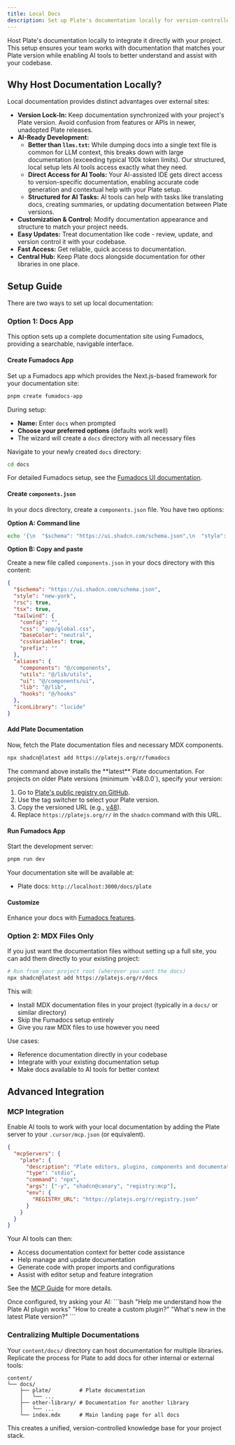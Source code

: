 ```yaml
---
title: Local Docs
description: Set up Plate's documentation locally for version-controlled, AI-enhanced development.
---
```


Host Plate's documentation locally to integrate it directly with your project. This setup ensures your team works with documentation that matches your Plate version while enabling AI tools to better understand and assist with your codebase.

## Why Host Documentation Locally?

Local documentation provides distinct advantages over external sites:

*   **Version Lock-In:** Keep documentation synchronized with your project's Plate version. Avoid confusion from features or APIs in newer, unadopted Plate releases.
*   **AI-Ready Development:**
    *   **Better than `llms.txt`:** While dumping docs into a single text file is common for LLM context, this breaks down with large documentation (exceeding typical 100k token limits). Our structured, local setup lets AI tools access exactly what they need.
    *   **Direct Access for AI Tools:** Your AI-assisted IDE gets direct access to version-specific documentation, enabling accurate code generation and contextual help with your Plate setup.
    *   **Structured for AI Tasks:** AI tools can help with tasks like translating docs, creating summaries, or updating documentation between Plate versions.
*   **Customization & Control:** Modify documentation appearance and structure to match your project needs.
*   **Easy Updates:** Treat documentation like code - review, update, and version control it with your codebase.
*   **Fast Access:** Get reliable, quick access to documentation.
*   **Central Hub:** Keep Plate docs alongside documentation for other libraries in one place.

## Setup Guide

There are two ways to set up local documentation:

### Option 1: Docs App

This option sets up a complete documentation site using Fumadocs, providing a searchable, navigable interface.

<Steps>

#### Create Fumadocs App

Set up a Fumadocs app which provides the Next.js-based framework for your documentation site:

```bash
pnpm create fumadocs-app
```

During setup:
- **Name:** Enter `docs` when prompted
- **Choose your preferred options** (defaults work well)
- The wizard will create a `docs` directory with all necessary files

Navigate to your newly created `docs` directory:

```bash
cd docs
```

For detailed Fumadocs setup, see the [Fumadocs UI documentation](https://fumadocs.dev/docs/ui).

#### Create `components.json`

In your docs directory, create a `components.json` file. You have two options:

**Option A: Command line**

```bash
echo '{\n  "$schema": "https://ui.shadcn.com/schema.json",\n  "style": "new-york",\n  "rsc": true,\n  "tsx": true,\n  "tailwind": {\n    "config": "",\n    "css": "app/global.css",\n    "baseColor": "neutral",\n    "cssVariables": true,\n    "prefix": ""\n  },\n  "aliases": {\n    "components": "@/components",\n    "utils": "@/lib/utils",\n    "ui": "@/components/ui",\n    "lib": "@/lib",\n    "hooks": "@/hooks"\n  },\n  "iconLibrary": "lucide"\n}' > components.json
```

**Option B: Copy and paste**

Create a new file called `components.json` in your docs directory with this content:

```json
{
  "$schema": "https://ui.shadcn.com/schema.json",
  "style": "new-york",
  "rsc": true,
  "tsx": true,
  "tailwind": {
    "config": "",
    "css": "app/global.css",
    "baseColor": "neutral",
    "cssVariables": true,
    "prefix": ""
  },
  "aliases": {
    "components": "@/components",
    "utils": "@/lib/utils",
    "ui": "@/components/ui",
    "lib": "@/lib",
    "hooks": "@/hooks"
  },
  "iconLibrary": "lucide"
}
```

#### Add Plate Documentation

Now, fetch the Plate documentation files and necessary MDX components.

```bash
npx shadcn@latest add https://platejs.org/r/fumadocs
```

<Callout type="warning" title="Version-Specific Documentation">
  The command above installs the **latest** Plate documentation. For projects on older Plate versions (minimum `v48.0.0`), specify your version:

  1.  Go to [Plate's public registry on GitHub](https://github.com/udecode/plate/tree/main/apps/www/public/r).
  2.  Use the tag switcher to select your Plate version.
  3.  Copy the versioned URL (e.g., [v48](https://github.com/udecode/plate/tree/%40udecode/plate%4048.0.5/apps/www/public/r)).
  4.  Replace `https://platejs.org/r/` in the `shadcn` command with this URL.
</Callout>

#### Run Fumadocs App

Start the development server:

```bash
pnpm run dev
```

Your documentation site will be available at:
- Plate docs: `http://localhost:3000/docs/plate`

#### Customize

Enhance your docs with [Fumadocs features](https://fumadocs.dev/docs/ui#writing-content).

</Steps>

### Option 2: MDX Files Only

If you just want the documentation files without setting up a full site, you can add them directly to your existing project:

```bash
# Run from your project root (wherever you want the docs)
npx shadcn@latest add https://platejs.org/r/docs
```

This will:
- Install MDX documentation files in your project (typically in a `docs/` or similar directory)
- Skip the Fumadocs setup entirely
- Give you raw MDX files to use however you need

Use cases:
- Reference documentation directly in your codebase
- Integrate with your existing documentation setup
- Make docs available to AI tools for better context

## Advanced Integration

### MCP Integration

Enable AI tools to work with your local documentation by adding the Plate server to your `.cursor/mcp.json` (or equivalent).

```json
{
  "mcpServers": {
    "plate": {
      "description": "Plate editors, plugins, components and documentation",
      "type": "stdio",
      "command": "npx",
      "args": ["-y", "shadcn@canary", "registry:mcp"],
      "env": {
        "REGISTRY_URL": "https://platejs.org/r/registry.json"
      }
    }
  }
}
```

Your AI tools can then:
*   Access documentation context for better code assistance
*   Help manage and update documentation
*   Generate code with proper imports and configurations
*   Assist with editor setup and feature integration

See the [MCP Guide](/docs/installation/mcp) for more details.

<Callout>
  Once configured, try asking your AI:
  ```bash
  "Help me understand how the Plate AI plugin works"
  "How to create a custom plugin?"
  "What's new in the latest Plate version?"
  ```
</Callout>

### Centralizing Multiple Documentations

Your `content/docs/` directory can host documentation for multiple libraries. Replicate the process for Plate to add docs for other internal or external tools:

```plaintext
content/
└── docs/
    ├── plate/         # Plate documentation
    │   └── ...
    ├── other-library/ # Documentation for another library
    │   └── ...
    └── index.mdx      # Main landing page for all docs
```

This creates a unified, version-controlled knowledge base for your project stack.